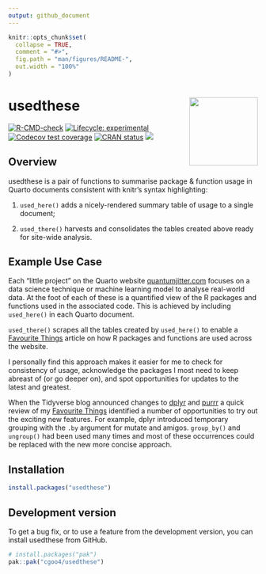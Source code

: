```yaml
---
output: github_document
---
```


<!-- README.md is generated from README.Rmd. Please edit that file -->

```r
knitr::opts_chunk$set(
  collapse = TRUE,
  comment = "#>",
  fig.path = "man/figures/README-",
  out.width = "100%"
)
```

# usedthese <a href="https://cgoo4.github.io/usedthese/"><img src="man/figures/logo.png" align="right" height="138"/></a>

<!-- badges: start -->

[![R-CMD-check](https://github.com/cgoo4/usedthese/actions/workflows/R-CMD-check.yaml/badge.svg)](https://github.com/cgoo4/usedthese/actions/workflows/R-CMD-check.yaml) 
[![Lifecycle: experimental](https://img.shields.io/badge/lifecycle-experimental-orange.svg)](https://lifecycle.r-lib.org/articles/stages.html#experimental) 
[![Codecov test coverage](https://codecov.io/gh/cgoo4/usedthese/branch/main/graph/badge.svg)](https://app.codecov.io/gh/cgoo4/usedthese?branch=main)
[![CRAN status](https://www.r-pkg.org/badges/version/usedthese)](https://CRAN.R-project.org/package=usedthese) 
[![](https://cranlogs.r-pkg.org/badges/grand-total/usedthese?color=blue)](https://cran.r-project.org/package=usedthese)
<!-- badges: end -->

## Overview

usedthese is a pair of functions to summarise package & function usage in Quarto documents consistent with knitr's syntax highlighting:

1.  `used_here()` adds a nicely-rendered summary table of usage to a single document;

2.  `used_there()` harvests and consolidates the tables created above ready for site-wide analysis.

## Example Use Case

Each "little project" on the Quarto website [quantumjitter.com](https://www.quantumjitter.com/project/) focuses on a data science technique or machine learning model to analyse real-world data. At the foot of each of these is a quantified view of the R packages and functions used in the associated code. This is achieved by including `used_here()` in each Quarto document.

`used_there()` scrapes all the tables created by `used_here()` to enable a [Favourite Things](https://www.quantumjitter.com/project/box/) article on how R packages and functions are used across the website.

I personally find this approach makes it easier for me to check for consistency of usage, acknowledge the packages I most need to keep abreast of (or go deeper on), and spot opportunities for updates to the latest and greatest.

When the Tidyverse blog announced changes to [dplyr](https://www.tidyverse.org/blog/2022/11/dplyr-1-1-0-is-coming-soon/) and [purrr](https://www.tidyverse.org/blog/2022/12/purrr-1-0-0/) a quick review of my [Favourite Things](https://www.quantumjitter.com/project/box/) identified a number of opportunities to try out the exciting new features. For example, dplyr introduced temporary grouping with the `.by` argument for mutate and amigos. `group_by()` and `ungroup()` had been used many times and most of these occurrences could be replaced with the new more concise approach.

## Installation

``` r
install.packages("usedthese")
```

## Development version

To get a bug fix, or to use a feature from the development version, you can install usedthese from GitHub.

``` r
# install.packages("pak")
pak::pak("cgoo4/usedthese")
```
